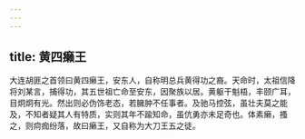 ```yaml
---
---
---
```

title: 黄四癞王
---



大连胡匪之首领曰黄四癞王，安东人，自称明总兵黄得功之裔。天命时，太祖信降将刘某言，捕得功，其五世祖亡命至安东，因聚族以居。黄躯干魁梧，丰颐广耳，目炯炯有光。然出则必伪饰老态，若臃肿不任事者。及驰马控弦，虽壮夫莫之能及，不知者疑其人有特质，实则其年不踰知命，虽伉勇亦未足奇也。体素癞，搔之，则疴痂纷落，故曰癞王，又自称为大刀王五之徒。